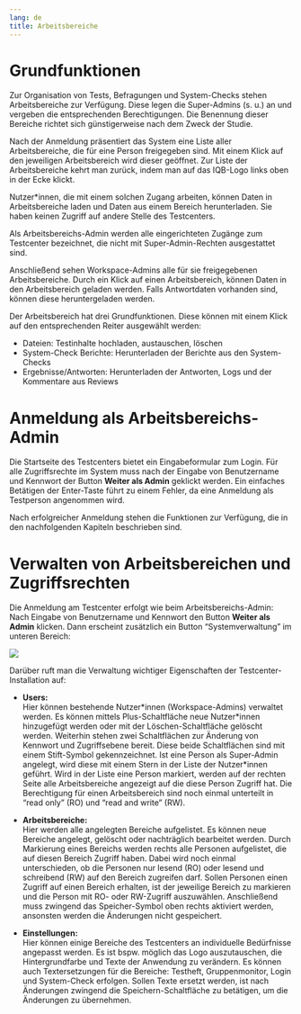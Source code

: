 ```yaml
---
lang: de
title: Arbeitsbereiche
---
```


# Grundfunktionen

Zur Organisation von Tests, Befragungen und System-Checks stehen Arbeitsbereiche zur Verfügung. Diese legen die Super-Admins (s. u.) an und vergeben die entsprechenden Berechtigungen. Die Benennung dieser Bereiche richtet sich günstigerweise nach dem Zweck der Studie.

Nach der Anmeldung präsentiert das System eine Liste aller Arbeitsbereiche, die für eine Person freigegeben sind. Mit einem Klick auf den jeweiligen Arbeitsbereich wird dieser geöffnet. Zur Liste der Arbeitsbereiche kehrt man zurück, indem man auf das IQB-Logo links oben in der Ecke klickt.

Nutzer\*innen, die mit einem solchen Zugang arbeiten, können Daten in Arbeitsbereiche laden und Daten aus einem Bereich herunterladen. Sie haben keinen Zugriff auf andere Stelle des Testcenters. 

::: {.callout-note}
Als Arbeitsbereichs-Admin werden alle eingerichteten Zugänge zum Testcenter bezeichnet, die nicht mit Super-Admin-Rechten ausgestattet sind.
:::

Anschließend sehen Workspace-Admins alle für sie freigegebenen Arbeitsbereiche. Durch ein Klick auf einen Arbeitsbereich, können Daten in den Arbeitsbereich geladen werden. Falls Antwortdaten vorhanden sind, können diese heruntergeladen werden.

Der Arbeitsbereich hat drei Grundfunktionen. Diese können mit einem Klick auf den entsprechenden Reiter ausgewählt werden:

* Dateien: Testinhalte hochladen, austauschen, löschen
* System-Check Berichte: Herunterladen der Berichte aus den System-Checks
* Ergebnisse/Antworten: Herunterladen der Antworten, Logs und der Kommentare aus Reviews

# Anmeldung als Arbeitsbereichs-Admin

Die Startseite des Testcenters bietet ein Eingabeformular zum Login. Für alle Zugriffsrechte im System muss nach der Eingabe von Benutzername und Kennwort der Button **Weiter als Admin** geklickt werden. Ein einfaches Betätigen der Enter-Taste führt zu einem Fehler, da eine Anmeldung als Testperson angenommen wird.

Nach erfolgreicher Anmeldung stehen die Funktionen zur Verfügung, die in den nachfolgenden Kapiteln beschrieben sind.

# Verwalten von Arbeitsbereichen und Zugriffsrechten

Die Anmeldung am Testcenter erfolgt wie beim Arbeitsbereichs-Admin: Nach Eingabe von Benutzername und Kennwort den Button **Weiter als Admin** klicken. Dann erscheint zusätzlich ein Button "Systemverwaltung" im unteren Bereich:

![](systemverwaltung-button.png)

Darüber ruft man die Verwaltung wichtiger Eigenschaften der Testcenter-Installation auf:

* **Users:**<br>
Hier können bestehende Nutzer\*innen (Workspace-Admins) verwaltet werden. Es können mittels Plus-Schaltfläche neue Nutzer\*innen hinzugefügt werden oder mit der Löschen-Schaltfläche gelöscht werden. Weiterhin stehen zwei Schaltflächen zur Änderung von Kennwort und Zugriffsebene bereit. Diese beide Schaltflächen sind mit einem Stift-Symbol gekennzeichnet. Ist eine Person als Super-Admin angelegt, wird diese mit einem Stern in der Liste der Nutzer\*innen geführt. Wird in der Liste eine Person markiert, werden auf der rechten Seite alle Arbeitsbereiche angezeigt auf die diese Person Zugriff hat. Die Berechtigung für einen Arbeitsbereich sind noch einmal unterteilt in "read only" (RO) und "read and write" (RW).

* **Arbeitsbereiche:**<br>
Hier werden alle angelegten Bereiche aufgelistet. Es können neue Bereiche angelegt, gelöscht oder nachträglich bearbeitet werden. Durch Markierung eines Bereichs werden rechts alle Personen aufgelistet, die auf diesen Bereich Zugriff haben. Dabei wird noch einmal unterschieden, ob die Personen nur lesend (RO) oder lesend und schreibend (RW) auf den Bereich zugreifen darf. Sollen Personen einen Zugriff auf einen Bereich erhalten, ist der jeweilige Bereich zu markieren und die Person mit RO- oder RW-Zugriff auszuwählen. Anschließend muss zwingend das Speicher-Symbol oben rechts aktiviert werden, ansonsten werden die Änderungen nicht gespeichert.

* **Einstellungen:**<br>
Hier können einige Bereiche des Testcenters an individuelle Bedürfnisse angepasst werden. Es ist bspw. möglich das Logo auszutauschen, die Hintergrundfarbe und Texte der Anwendung zu verändern. Es können auch Textersetzungen für die Bereiche: Testheft, Gruppenmonitor, Login und System-Check erfolgen. Sollen Texte ersetzt werden, ist nach Änderungen zwingend die Speichern-Schaltfläche zu betätigen, um die Änderungen zu übernehmen.
